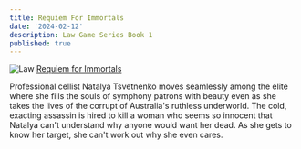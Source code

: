 ```yaml
---
title: Requiem For Immortals
date: '2024-02-12'
description: Law Game Series Book 1
published: true
---
```


![Law](/img/requiemforimmort.jpg)
[Requiem for Immortals](https://www.audible.com/pd/Requiem-for-Immortals-Audiobook/1400170095?eac_link=WZxImB13qr8h&ref=web_search_eac_asin_4&eac_selected_type=asin&eac_selected=1400170095&qid=aSxnq803Ej&eac_id=139-6077911-8515140_aSxnq803Ej&sr=1-4)

Professional cellist Natalya Tsvetnenko moves seamlessly among the elite where she fills the souls of symphony patrons with beauty even as she takes the lives of the corrupt of Australia's ruthless underworld. The cold, exacting assassin is hired to kill a woman who seems so innocent that Natalya can't understand why anyone would want her dead. As she gets to know her target, she can't work out why she even cares. 